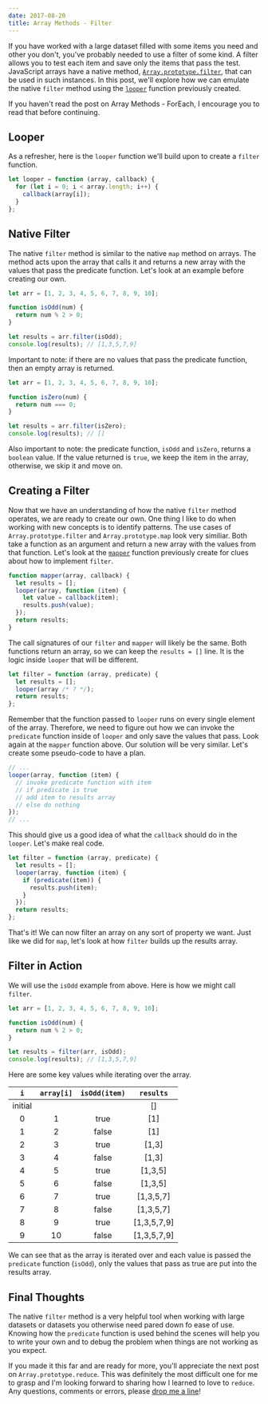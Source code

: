 ```yaml
---
date: 2017-08-20
title: Array Methods - Filter
---
```


If you have worked with a large dataset filled with some items you need and other you don't, you've probably needed to use a filter of some kind. A filter allows you to test each item and save only the items that pass the test. JavaScript arrays have a native method, [`Array.prototype.filter`](https://developer.mozilla.org/en-US/docs/Web/JavaScript/Reference/Global_Objects/Array/filter), that can be used in such instances. In this post, we'll explore how we can emulate the native `filter` method using the [`looper`](http://www.mikedoescoding.com/Array-Methods-ForEach/) function previously created.

If you haven't read the post on Array Methods - ForEach, I encourage you to read that before continuing.

## Looper

As a refresher, here is the `looper` function we'll build upon to create a `filter` function.

```javascript
let looper = function (array, callback) {
  for (let i = 0; i < array.length; i++) {
    callback(array[i]);
  }
};
```

## Native Filter

The native `filter` method is similar to the native `map` method on arrays. The method acts upon the array that calls it and returns a new array with the values that pass the predicate function. Let's look at an example before creating our own.

```javascript
let arr = [1, 2, 3, 4, 5, 6, 7, 8, 9, 10];

function isOdd(num) {
  return num % 2 > 0;
}

let results = arr.filter(isOdd);
console.log(results); // [1,3,5,7,9]
```

Important to note: if there are no values that pass the predicate function, then an empty array is returned.

```javascript
let arr = [1, 2, 3, 4, 5, 6, 7, 8, 9, 10];

function isZero(num) {
  return num === 0;
}

let results = arr.filter(isZero);
console.log(results); // []
```

Also important to note: the predicate function, `isOdd` and `isZero`, returns a `boolean` value. If the value returned is `true`, we keep the item in the array, otherwise, we skip it and move on.

## Creating a Filter

Now that we have an understanding of how the native `filter` method operates, we are ready to create our own. One thing I like to do when working with new concepts is to identify patterns. The use cases of `Array.prototype.filter` and `Array.prototype.map` look very similiar. Both take a function as an argument and return a new array with the values from that function. Let's look at the [`mapper`](http://www.mikedoescoding.com/Array-Methods-Map/) function previously create for clues about how to implement `filter`.

```javascript
function mapper(array, callback) {
  let results = [];
  looper(array, function (item) {
    let value = callback(item);
    results.push(value);
  });
  return results;
}
```

The call signatures of our `filter` and `mapper` will likely be the same. Both functions return an array, so we can keep the `results = []` line. It is the logic inside `looper` that will be different.

```javascript
let filter = function (array, predicate) {
  let results = [];
  looper(array /* ? */);
  return results;
};
```

Remember that the function passed to `looper` runs on every single element of the array. Therefore, we need to figure out how we can invoke the `predicate` function inside of `looper` and only save the values that pass. Look again at the `mapper` function above. Our solution will be very similar. Let's create some pseudo-code to have a plan.

```javascript
// ...
looper(array, function (item) {
  // invoke predicate function with item
  // if predicate is true
  // add item to results array
  // else do nothing
});
// ...
```

This should give us a good idea of what the `callback` should do in the `looper`. Let's make real code.

```javascript
let filter = function (array, predicate) {
  let results = [];
  looper(array, function (item) {
    if (predicate(item)) {
      results.push(item);
    }
  });
  return results;
};
```

That's it! We can now filter an array on any sort of property we want. Just like we did for `map`, let's look at how `filter` builds up the results array.

## Filter in Action

We will use the `isOdd` example from above. Here is how we might call `filter`.

```javascript
let arr = [1, 2, 3, 4, 5, 6, 7, 8, 9, 10];

function isOdd(num) {
  return num % 2 > 0;
}

let results = filter(arr, isOdd);
console.log(results); // [1,3,5,7,9]
```

Here are some key values while iterating over the array.

|   `i`   | `array[i]` | `isOdd(item)` |  `results`  |
| :-----: | :--------: | :-----------: | :---------: |
| initial |            |               |     []      |
|    0    |     1      |     true      |     [1]     |
|    1    |     2      |     false     |     [1]     |
|    2    |     3      |     true      |    [1,3]    |
|    3    |     4      |     false     |    [1,3]    |
|    4    |     5      |     true      |   [1,3,5]   |
|    5    |     6      |     false     |   [1,3,5]   |
|    6    |     7      |     true      |  [1,3,5,7]  |
|    7    |     8      |     false     |  [1,3,5,7]  |
|    8    |     9      |     true      | [1,3,5,7,9] |
|    9    |     10     |     false     | [1,3,5,7,9] |

We can see that as the array is iterated over and each value is passed the `predicate` function (`isOdd`), only the values that pass as true are put into the results array.

## Final Thoughts

The native `filter` method is a very helpful tool when working with large datasets or datasets you otherwise need pared down fo ease of use. Knowing how the `predicate` function is used behind the scenes will help you to write your own and to debug the problem when things are not working as you expect.

If you made it this far and are ready for more, you'll appreciate the next post on `Array.prototype.reduce`. This was definitely the most difficult one for me to grasp and I'm looking forward to sharing how I learned to love to `reduce`. Any questions, comments or errors, please [drop me a line](mailto:me@mikedoescoding.com)!
